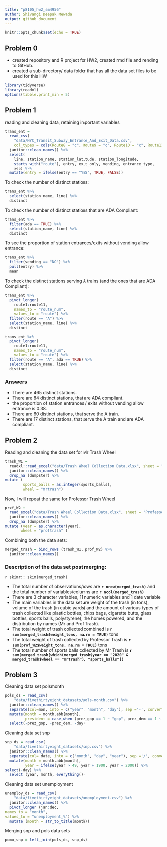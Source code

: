 ```yaml
---
title: "p8105_hw2_sm4956"
author: Shivangi Deepak Mewada
output: github_document
---
```


```r
knitr::opts_chunk$set(echo = TRUE)
```

## Problem 0
* created repository and R project for HW2, created rmd file and rending to GitHub. 
* created a sub-directory/ data folder that has all the data set files to be used for this HW

```r
library(tidyverse)
library(readxl)
options(tibble.print_min = 5)
```

## Problem 1

reading and cleaning data, retaining important variables

```r
trans_ent = 
  read_csv(
    "data/NYC_Transit_Subway_Entrance_And_Exit_Data.csv",
    col_types = cols(Route8 = "c", Route9 = "c", Route10 = "c", Route11 = "c")) %>% 
  janitor::clean_names() %>% 
  select(
    line, station_name, station_latitude, station_longitude, 
    starts_with("route"), entry, exit_only, vending, entrance_type, 
    ada) %>% 
  mutate(entry = ifelse(entry == "YES", TRUE, FALSE))
```

To check the number of distinct stations:

```r
trans_ent %>% 
  select(station_name, line) %>% 
  distinct
```

To check the number of distinct stations that are ADA Compliant:

```r
trans_ent %>% 
  filter(ada == TRUE) %>% 
  select(station_name, line) %>% 
  distinct
```

To see the proportion of station entrances/exits without vending allow entrance:

```r
trans_ent %>% 
  filter(vending == "NO") %>% 
  pull(entry) %>% 
  mean
```

To check the distinct stations serving A trains (and the ones that are ADA Compliant):

```r
trans_ent %>% 
  pivot_longer(
    route1:route11,
    names_to = "route_num",
    values_to = "route") %>% 
  filter(route == "A") %>% 
  select(station_name, line) %>% 
  distinct

trans_ent %>% 
  pivot_longer(
    route1:route11,
    names_to = "route_num",
    values_to = "route") %>% 
  filter(route == "A", ada == TRUE) %>% 
  select(station_name, line) %>% 
  distinct
```

### Answers

* There are 465 distinct stations.
* There are 84 distinct stations, that are ADA compliant.
* the proportion of station entrances / exits without vending allow entrance is 0.38.
* There are 60 distinct stations, that serve the A train.
* There are 17 distinct stations, that serve the A train and are ADA compliant.

## Problem 2

Reading and cleaning the data set for Mr Trash Wheel

```r
trash_W1 = 
  readxl::read_excel("data/Trash Wheel Collection Data.xlsx", sheet = "Mr. Trash Wheel", range = "A2:N549") %>%
  janitor::clean_names() %>%
  drop_na (dumpster) %>%
mutate (
        sports_balls = as.integer(sports_balls),
        wheel = "mrtrash")
```

Now, I will repeat the same for Professor Trash Wheel

```r
prof_W2 = 
  read_excel("data/Trash Wheel Collection Data.xlsx", sheet = "Professor Trash Wheel", range = "A2:M96") %>%
  janitor::clean_names() %>%
  drop_na (dumpster) %>%
mutate (year = as.character(year),
       wheel = "proftrash" )
```

Combining both the data sets:

```r
merged_trash = bind_rows (trash_W1, prof_W2) %>%
  janitor::clean_names()
```

### Description of the data set post merging:

`r skimr:: skim(merged_trash)`

- The total number of observations/rows are **`r nrow(merged_trash)`** and the total number of variables/columns are **`r ncol(merged_trash)`**
- There are 3 character variables, 11 numeric variables and 1 date variable 
- The main variables in the data set are weight of the trash (in tons), volume of the trash (in cubic yards) and the amount of various types of trash collected like plastic bottles, chips bags, cigarette butts, glass bottles, sports balls, polystyrene), the homes powered, and the distribution by names (Mr and Prof Trash).
- The total weight of trash collected combined is **`r sum(merged_trash$weight_tons, na.rm = TRUE)`** tons
- The total weight of trash collected by Professor Trash is **`r sum(prof_W2$weight_tons, na.rm = TRUE)`** tons
- The total number of sports balls collected by Mr Trash is **`r sum(merged_trash[which(merged_trash$year == "2020" & merged_trash$wheel == "mrtrash"), "sports_balls"])`**


## Problem 3

Cleaning data set polsmonth

```r
pols_ds = read_csv(
    "data/fivethirtyeight_datasets/pols-month.csv") %>%
  janitor::clean_names() %>%
  separate(col=mon, into = c("year", "month", "day"), sep ='-', convert = TRUE) %>%
  mutate(month = month.abb[month],
         president = case_when (prez_gop == 1 ~ "gop", prez_dem == 1 ~ "dem")) %>%
  select(-prez_gop, -prez_dem, -day)
```

Cleaning data set snp

```r
snp_ds = read_csv(
    "data/fivethirtyeight_datasets/snp.csv") %>%
  janitor::clean_names() %>%
  separate(col= date, into = c("month", "day", "year"), sep ='/', convert = TRUE) %>%
  mutate(month = month.abb[month],
         year = ifelse(year > 49, year + 1900, year + 2000)) %>%
select(-day) %>%
  select (year, month, everything())
```

Cleaning data set unemployment

```r
unemploy_ds = read_csv(
    "data/fivethirtyeight_datasets/unemployment.csv") %>%
  janitor::clean_names() %>%
  pivot_longer (jan:dec,
names_to = "month",
values_to = "unemployment_%") %>%
  mutate (month = str_to_title(month))
```

Merging snp and pols data sets

```r
pomo_snp = left_join(pols_ds, snp_ds)
```



